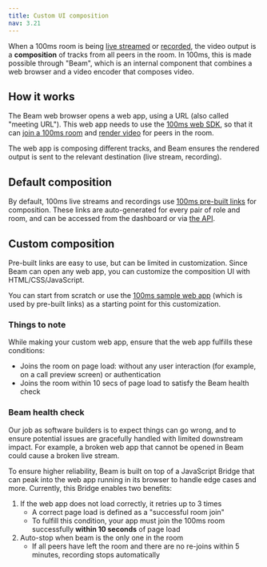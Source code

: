 ```yaml
---
title: Custom UI composition
nav: 3.21
---
```


When a 100ms room is being [live streamed](./live-streaming) or [recorded](./recordings), the video output is a **composition** of tracks from all peers in the room. In 100ms, this is made possible through "Beam", which is an internal component that combines a web browser and a video encoder that composes video.

## How it works

The Beam web browser opens a web app, using a URL (also called "meeting URL"). This web app needs to use the [100ms web SDK](../../../../javascript/v2/quickstart/javascript-quickstart), so that it can [join a 100ms room](../../../../javascript/v2/how-to-guides/set-up-video-conferencing/join) and [render video](../../../../javascript/v2/how-to-guides/set-up-video-conferencing/render-video/overview) for peers in the room.

The web app is composing different tracks, and Beam ensures the rendered output is sent to the relevant destination (live stream, recording).

## Default composition

By default, 100ms live streams and recordings use [100ms pre-built links](../prebuilt/prebuilt) for composition. These links are auto-generated for every pair of role and room, and can be accessed from the dashboard or via [the API](../prebuilt/room-codes/room-links).

## Custom composition

Pre-built links are easy to use, but can be limited in customization. Since Beam can open any web app, you can customize the composition UI with HTML/CSS/JavaScript.

You can start from scratch or use the [100ms sample web app](../../../../javascript/v2/quickstart/react-sample-app/quickstart) (which is used by pre-built links) as a starting point for this customization.

### Things to note

While making your custom web app, ensure that the web app fulfills these conditions:

* Joins the room on page load: without any user interaction (for example, on a call preview screen) or authentication
* Joins the room within 10 secs of page load to satisfy the Beam health check

### Beam health check

Our job as software builders is to expect things can go wrong, and to ensure potential issues are gracefully handled with limited downstream impact. For example, a broken web app that cannot be opened in Beam could cause a broken live stream.

To ensure higher reliability, Beam is built on top of a JavaScript Bridge that can peak into the web app running in its browser to handle edge cases and more. Currently, this Bridge enables two benefits:

1. If the web app does not load correctly, it retries up to 3 times
    * A correct page load is defined as a "successful room join"
    * To fulfill this condition, your app must join the 100ms room successfully **within 10 seconds** of page load
1. Auto-stop when beam is the only one in the room
    * If all peers have left the room and there are no re-joins within 5 minutes, recording stops automatically 

